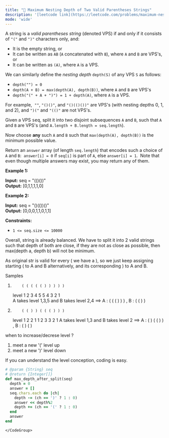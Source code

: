 ```yaml
---
title: "🧀 Maximum Nesting Depth of Two Valid Parentheses Strings"
description: '[leetcode link](https://leetcode.com/problems/maximum-nesting-depth-of-two-valid-parentheses-strings/description/)'
mode: 'wide'
---
```

<Tabs>
  <Tab title="Question" icon="circle-question" iconType="regular">
    <Card>
      <p>A string is a <em>valid parentheses string</em>&nbsp;(denoted VPS) if and only if it consists of <code>&quot;(&quot;</code> and <code>&quot;)&quot;</code> characters only, and:</p>  <ul>  <li>It is the empty string, or</li>  <li>It can be written as&nbsp;<code>AB</code>&nbsp;(<code>A</code>&nbsp;concatenated with&nbsp;<code>B</code>), where&nbsp;<code>A</code>&nbsp;and&nbsp;<code>B</code>&nbsp;are VPS&#39;s, or</li>  <li>It can be written as&nbsp;<code>(A)</code>, where&nbsp;<code>A</code>&nbsp;is a VPS.</li> </ul>  <p>We can&nbsp;similarly define the <em>nesting depth</em> <code>depth(S)</code> of any VPS <code>S</code> as follows:</p>  <ul>  <li><code>depth(&quot;&quot;) = 0</code></li>  <li><code>depth(A + B) = max(depth(A), depth(B))</code>, where <code>A</code> and <code>B</code> are VPS&#39;s</li>  <li><code>depth(&quot;(&quot; + A + &quot;)&quot;) = 1 + depth(A)</code>, where <code>A</code> is a VPS.</li> </ul>  <p>For example,&nbsp; <code>&quot;&quot;</code>,&nbsp;<code>&quot;()()&quot;</code>, and&nbsp;<code>&quot;()(()())&quot;</code>&nbsp;are VPS&#39;s (with nesting depths 0, 1, and 2), and <code>&quot;)(&quot;</code> and <code>&quot;(()&quot;</code> are not VPS&#39;s.</p>    <p>Given a VPS <font face="monospace">seq</font>, split it into two disjoint subsequences <code>A</code> and <code>B</code>, such that&nbsp;<code>A</code> and <code>B</code> are VPS&#39;s (and&nbsp;<code>A.length + B.length = seq.length</code>).</p>  <p>Now choose <strong>any</strong> such <code>A</code> and <code>B</code> such that&nbsp;<code>max(depth(A), depth(B))</code> is the minimum possible value.</p>  <p>Return an <code>answer</code> array (of length <code>seq.length</code>) that encodes such a&nbsp;choice of <code>A</code> and <code>B</code>:&nbsp; <code>answer[i] = 0</code> if <code>seq[i]</code> is part of <code>A</code>, else <code>answer[i] = 1</code>.&nbsp; Note that even though multiple answers may exist, you may return any of them.</p>   <p><strong class="example">Example 1:</strong></p>   <strong>Input:</strong> seq = &quot;(()())&quot; <br/> <strong>Output:</strong> [0,1,1,1,1,0]   <p><strong class="example">Example 2:</strong></p>   <strong>Input:</strong> seq = &quot;()(())()&quot; <br/> <strong>Output:</strong> [0,0,0,1,1,0,1,1]    <p><strong>Constraints:</strong></p>  <ul>  <li><code>1 &lt;= seq.size &lt;= 10000</code></li> </ul> 
    </Card>
  </Tab>
  <Tab title="Solution" icon="lightbulb" iconType="regular" >
    <Card>
      Overall, string is already balanced. We have to split it into 2 valid strings such that depth of both are close, if they are not as close as possible, then max(depth a, depth b) will not be minimum.

As original str is valid for every ( we have a ), so we just keep assigning starting ( to A and B alternatively, and its corresponding ) to A and B. 

Samples

1.         ( ( ( ( ( ) ) ) ) )
   level   1 2 3 4 5 5 4 3 2 1  
   A takes level 1,3,5 and B takes level 2,4 ==&gt; A : ( ( ( ) ) ) , B : ( ( ) )
2.         ( ( ) ) ( ( ( ) ) )
   level   1 2 2 1 1 2 3 3 2 1
   A takes level 1,3 and B takes level 2 ==&gt; A : ( ) ( ( ) ) , B : ( ) ( )
   
when to increase/decrese level ?
1. meet a new '(' level up
2. meet a new ')' level down

If you can understand the level conception, coding is easy.
</Card>
  <Expandable title="code">
    <CodeGroup dropdown>
```ruby title="Maximum Nesting Depth of Two Valid Parentheses Strings" lines
# @param {String} seq
# @return {Integer[]}
def max_depth_after_split(seq)
  depth = 0
  answer = []
  seq.chars.each do |ch|
    depth -= (ch == ')' ? 1 : 0)
    answer << depth%2
    depth += (ch == '(' ? 1 : 0)
  end
  answer
end
```
    </CodeGroup>
  </Expandable>
  </Tab>
</Tabs>